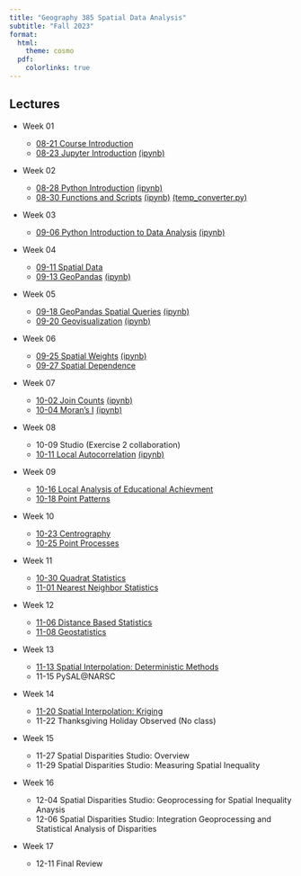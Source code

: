```yaml
---
title: "Geography 385 Spatial Data Analysis"
subtitle: "Fall 2023"
format:
  html:
    theme: cosmo 
  pdf:
    colorlinks: true
---
```



## Lectures

- Week 01
  - [08-21 Course Introduction](week-01/01-introduction.qmd)
  - [08-23 Jupyter Introduction](week-01/2023-08-23.ipynb) [(ipynb)](https://github.com/sjsrey/385f23/blob/main/lectures/week-01/2023-08-23.ipynb)


- Week 02

  - [08-28 Python Introduction](week-02/2023-08-28-python-introduction.ipynb) [(ipynb)](https://github.com/sjsrey/385f23/blob/main/lectures/week-02/2023-08-28-python-introduction.ipynb)
  - [08-30 Functions and Scripts](week-02/2023-08-30-functions-scripts.ipynb)
    [(ipynb)](https://github.com/sjsrey/385f23/blob/main/lectures/week-02/2023-08-30-functions-scripts.ipynb)
    [(temp_converter.py)](https://github.com/sjsrey/385f23/blob/main/lectures/week-02/temp_converter.py)


- Week 03

  - [09-06 Python Introduction to Data Analysis](week-03/2023-09-06.ipynb) [(ipynb)](https://github.com/sjsrey/385f23/blob/main/lectures/week-03/2023-09-06.ipynb)

- Week 04

  - [09-11 Spatial Data](week-04/2023-09-11-spatial-data.qmd)
  - [09-13 GeoPandas](week-04/2023-09-13.ipynb) [(ipynb)](https://github.com/sjsrey/385f23/blob/main/lectures/week-04/2023-09-13.ipynb)

  
- Week 05

  - [09-18 GeoPandas Spatial Queries](week-05/2023-09-18.ipynb) [(ipynb)](https://github.com/sjsrey/385f23/blob/main/lectures/week-05/2023-09-18.ipynb)
  - [09-20 Geovisualization](week-05/2023-09-20.ipynb) [(ipynb)](https://github.com/sjsrey/385f23/blob/main/lectures/week-05/2023-09-20.ipynb)


- Week 06

  - [09-25 Spatial Weights](week-06/2023-09-25.ipynb) [(ipynb)](https://github.com/sjsrey/385f23/blob/main/lectures/week-06/2023-09-25.ipynb)
  - [09-27 Spatial Dependence](week-06/2023-09-27.qmd)


- Week 07

  - [10-02 Join Counts](week-07/2023-10-02.ipynb) [(ipynb)](https://github.com/sjsrey/385f23/blob/main/lectures/week-07/2023-10-02.ipynb)
  - [10-04 Moran's I](week-07/2023-10-04.ipynb) [(ipynb)](https://github.com/sjsrey/385f23/blob/main/lectures/week-07/2023-10-04.ipynb)

- Week 08
  - 10-09 Studio (Exercise 2 collaboration)
  - [10-11 Local Autocorrelation](week-08/2023-10-11.ipynb) [(ipynb)](https://github.com/sjsrey/385f23/blob/main/lectures/week-08/2023-10-11.ipynb)


- Week 09
  - [10-16 Local Analysis of Educational Achievment](https://knaaptime.com/instructed_california/)
  - [10-18 Point Patterns](week-09/2023-10-18-point-patterns.qmd) 

- Week 10 
  - [10-23 Centrography](week-10/2023-10-23-centrography.qmd) 
  - [10-25 Point Processes](week-10/2023-10-25-point-processes.qmd) 

- Week 11 
  - [10-30 Quadrat Statistics](week-11/2023-10-30-quadrat-statistics.ipynb) 
  - [11-01 Nearest Neighbor Statistics](week-11/2023-11-01-nearest-neighbor.ipynb)

- Week 12
  - [11-06 Distance Based Statistics](week-12/2023-11-06-distance-based.ipynb) 
  - [11-08 Geostatistics](week-12/geostat.pdf)

- Week 13
  - [11-13 Spatial Interpolation: Deterministic Methods](week-13/2023-11-13-interpolation_deterministic.ipynb) 
  - 11-15 PySAL@NARSC
  
- Week 14
  - [11-20 Spatial Interpolation: Kriging](week-14/2023-11-20-interpolation_kriging.ipynb)
  - 11-22 Thanksgiving Holiday Observed (No class)

- Week 15

  - 11-27 Spatial Disparities Studio: Overview
  - 11-29 Spatial Disparities Studio: Measuring Spatial Inequality
   
  
- Week 16
  - 12-04 Spatial Disparities Studio: Geoprocessing for Spatial Inequality
    Anaysis
  - 12-06 Spatial Disparities Studio: Integration Geoprocessing and Statistical
    Analysis of Disparities 
- Week 17
  - 12-11 Final Review


<!--
- Week 15
  - [11-27 Spatial Disparities Studio: Overview](week-15/2023-11-27-studio-disparities-overview.qmd)
  - [11-29 Spatial Disparities Studio: Measuring Spatial Inequality](week-15/2023-11-29-spatial-disparities.qmd)
   
  
- Week 16
  - 12-04 Spatial Disparities Studio: Geoprocessing for Spatial Inequality
    Anaysis
  - 12-06 Spatial Disparities Studio: Integration Geoprocessing and Statistical
    Analysis of Disparities 
- Week 17
  - 12-11 Final Review

-->
